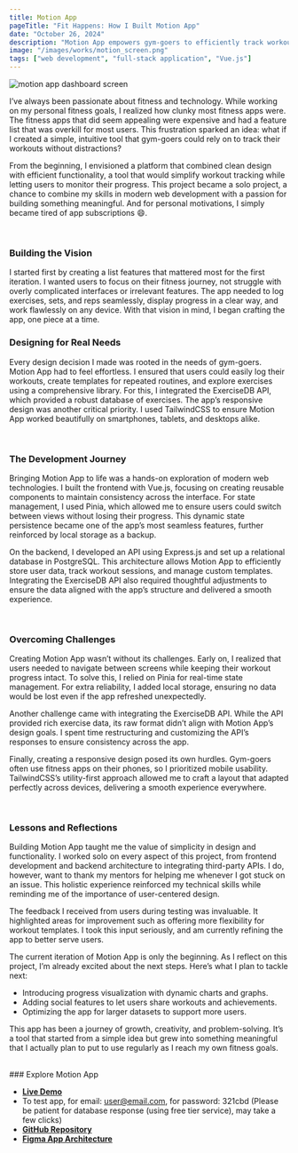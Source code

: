 ---
title: Motion App
pageTitle: "Fit Happens: How I Built Motion App"
date: "October 26, 2024"
description: "Motion App empowers gym-goers to efficiently track workouts and monitor progress. Built with modern web technologies, it combines responsive design and functionality to support users on their fitness journey."
image: "/images/works/motion_screen.png"
tags: ["web development", "full-stack application", "Vue.js"]
---

![motion app dashboard screen](/images/works/motion_screen.png)

I’ve always been passionate about fitness and technology. While working on my personal fitness goals, I realized how clunky most fitness apps were. The fitness apps that did seem appealing were expensive and had a feature list that was overkill for most users. This frustration sparked an idea: what if I created a simple, intuitive tool that gym-goers could rely on to track their workouts without distractions?

From the beginning, I envisioned a platform that combined clean design with efficient functionality, a tool that would simplify workout tracking while letting users to monitor their progress. This project became a solo project, a chance to combine my skills in modern web development with a passion for building something meaningful. And for personal motivations, I simply became tired of app subscriptions 😄.

<br />

### Building the Vision

I started first by creating a list features that mattered most for the first iteration. I wanted users to focus on their fitness journey, not struggle with overly complicated interfaces or irrelevant features. The app needed to log exercises, sets, and reps seamlessly, display progress in a clear way, and work flawlessly on any device. With that vision in mind, I began crafting the app, one piece at a time.

### Designing for Real Needs

Every design decision I made was rooted in the needs of gym-goers. Motion App had to feel effortless. I ensured that users could easily log their workouts, create templates for repeated routines, and explore exercises using a comprehensive library. For this, I integrated the ExerciseDB API, which provided a robust database of exercises. The app’s responsive design was another critical priority. I used TailwindCSS to ensure Motion App worked beautifully on smartphones, tablets, and desktops alike.

<br />

### The Development Journey

Bringing Motion App to life was a hands-on exploration of modern web technologies. I built the frontend with Vue.js, focusing on creating reusable components to maintain consistency across the interface. For state management, I used Pinia, which allowed me to ensure users could switch between views without losing their progress. This dynamic state persistence became one of the app’s most seamless features, further reinforced by local storage as a backup.

On the backend, I developed an API using Express.js and set up a relational database in PostgreSQL. This architecture allows Motion App to efficiently store user data, track workout sessions, and manage custom templates. Integrating the ExerciseDB API also required thoughtful adjustments to ensure the data aligned with the app’s structure and delivered a smooth experience.

<br />

### Overcoming Challenges

Creating Motion App wasn’t without its challenges. Early on, I realized that users needed to navigate between screens while keeping their workout progress intact. To solve this, I relied on Pinia for real-time state management. For extra reliability, I added local storage, ensuring no data would be lost even if the app refreshed unexpectedly.

Another challenge came with integrating the ExerciseDB API. While the API provided rich exercise data, its raw format didn’t align with Motion App’s design goals. I spent time restructuring and customizing the API’s responses to ensure consistency across the app.

Finally, creating a responsive design posed its own hurdles. Gym-goers often use fitness apps on their phones, so I prioritized mobile usability. TailwindCSS’s utility-first approach allowed me to craft a layout that adapted perfectly across devices, delivering a smooth experience everywhere.

<br />

### Lessons and Reflections

Building Motion App taught me the value of simplicity in design and functionality. I worked solo on every aspect of this project, from frontend development and backend architecture to integrating third-party APIs. I do, however, want to thank my mentors for helping me whenever I got stuck on an issue. This holistic experience reinforced my technical skills while reminding me of the importance of user-centered design.

The feedback I received from users during testing was invaluable. It highlighted areas for improvement such as offering more flexibility for workout templates. I took this input seriously, and am currently refining the app to better serve users.

The current iteration of Motion App is only the beginning. As I reflect on this project, I’m already excited about the next steps. Here’s what I plan to tackle next:

- Introducing progress visualization with dynamic charts and graphs.
- Adding social features to let users share workouts and achievements.
- Optimizing the app for larger datasets to support more users.

This app has been a journey of growth, creativity, and problem-solving. It’s a tool that started from a simple idea but grew into something meaningful that I actually plan to put to use regularly as I reach my own fitness goals.

<br />
### Explore Motion App
<br />

- **[Live Demo](https://motion-fitness-app.vercel.app/)**
- To test app, for email: user@email.com, for password: 321cbd (Please be patient for database response (using free tier service), may take a few clicks)
- **[GitHub Repository](https://github.com/uxchar/motion-fitness-app)**
- **[Figma App Architecture](https://www.figma.com/design/ccs5AS6RdFrUQ5bcfSgwXF/Final-Capstone?node-id=56-60&t=WjXJdQPtaumnKe4U-1)**
